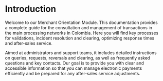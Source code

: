 

<HeroPattern />

# Introduction


Welcome to our Merchant Orientation Module. This documentation provides a complete guide for the consultation and management of transactions in the main processing networks in Colombia. Here you will find key processes for validations, incident resolution and clearing, optimizing response times and after-sales service.

Aimed at administrators and support teams, it includes detailed instructions on queries, requests, reversals and clearing, as well as frequently asked questions and key contacts. Our goal is to provide you with clear and accessible information so that you can manage electronic payments efficiently and be prepared for any after-sales service adjustments.

